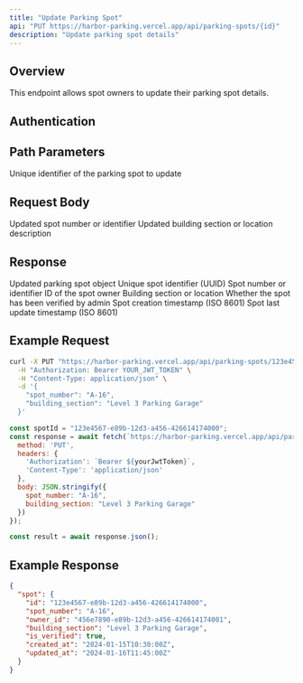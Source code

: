 ```yaml
---
title: "Update Parking Spot"
api: "PUT https://harbor-parking.vercel.app/api/parking-spots/{id}"
description: "Update parking spot details"
---
```


## Overview

This endpoint allows spot owners to update their parking spot details.

## Authentication

<Snippet file="auth-required.mdx" />

## Path Parameters

<ParamField path="id" type="string" required>
  Unique identifier of the parking spot to update
</ParamField>

## Request Body

<ParamField body="spot_number" type="string" optional>
  Updated spot number or identifier
</ParamField>

<ParamField body="building_section" type="string" optional>
  Updated building section or location description
</ParamField>

## Response

<ResponseField name="spot" type="object" required>
  Updated parking spot object

  <Expandable title="Spot Object">
    <ResponseField name="id" type="string" required>
      Unique spot identifier (UUID)
    </ResponseField>
    <ResponseField name="spot_number" type="string" required>
      Spot number or identifier
    </ResponseField>
    <ResponseField name="owner_id" type="string" required>
      ID of the spot owner
    </ResponseField>
    <ResponseField name="building_section" type="string" required>
      Building section or location
    </ResponseField>
    <ResponseField name="is_verified" type="boolean" required>
      Whether the spot has been verified by admin
    </ResponseField>
    <ResponseField name="created_at" type="string" required>
      Spot creation timestamp (ISO 8601)
    </ResponseField>
    <ResponseField name="updated_at" type="string" required>
      Spot last update timestamp (ISO 8601)
    </ResponseField>
  </Expandable>
</ResponseField>

## Example Request

<CodeGroup>

```bash cURL
curl -X PUT "https://harbor-parking.vercel.app/api/parking-spots/123e4567-e89b-12d3-a456-426614174000" \
  -H "Authorization: Bearer YOUR_JWT_TOKEN" \
  -H "Content-Type: application/json" \
  -d '{
    "spot_number": "A-16",
    "building_section": "Level 3 Parking Garage"
  }'
```

```javascript JavaScript
const spotId = "123e4567-e89b-12d3-a456-426614174000";
const response = await fetch(`https://harbor-parking.vercel.app/api/parking-spots/${spotId}`, {
  method: 'PUT',
  headers: {
    'Authorization': `Bearer ${yourJwtToken}`,
    'Content-Type': 'application/json'
  },
  body: JSON.stringify({
    spot_number: "A-16",
    building_section: "Level 3 Parking Garage"
  })
});

const result = await response.json();
```

</CodeGroup>

## Example Response

<ResponseExample>

```json Success Response
{
  "spot": {
    "id": "123e4567-e89b-12d3-a456-426614174000",
    "spot_number": "A-16",
    "owner_id": "456e7890-e89b-12d3-a456-426614174001",
    "building_section": "Level 3 Parking Garage",
    "is_verified": true,
    "created_at": "2024-01-15T10:30:00Z",
    "updated_at": "2024-01-16T11:45:00Z"
  }
}
```

</ResponseExample>